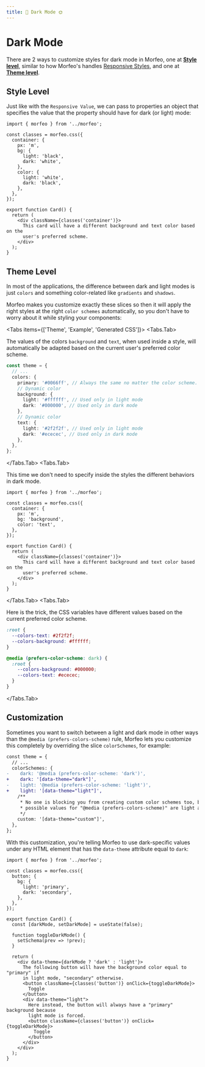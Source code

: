 ```yaml
---
title: 🌚 Dark Mode 🌞
---
```



# Dark Mode

There are 2 ways to customize styles for dark mode in Morfeo, one at **[Style level](#style-level)**, similar to how Morfeo's handles [Responsive Styles](/responsive), and one at **[Theme level](#theme-level)**.

## Style Level

Just like with the `Responsive Value`, we can pass to properties an object that specifies the value that the property should have for dark (or light) mode:

```tsx filename="components/Card" showLineNumbers {6-9, 10-13}
import { morfeo } from '../morfeo';

const classes = morfeo.css({
  container: {
    px: 'm',
    bg: {
      light: 'black',
      dark: 'white',
    },
    color: {
      light: 'white',
      dark: 'black',
    },
  },
});

export function Card() {
  return (
    <div className={classes('container')}>
      This card will have a different background and text color based on the
      user's preferred scheme.
    </div>
  );
}
```

## Theme Level

In most of the applications, the difference between dark and light modes is just `colors` and something color-related like `gradients` and `shadows`.

Morfeo makes you customize exactly these slices so then it will apply the right styles at the right `color schemes` automatically, so you don't have to worry about it while styling your components:

<Tabs items={['Theme', 'Example', 'Generated CSS']}>
<Tabs.Tab>

<Callout type="info">

The values of the colors `background` and `text`, when used inside a style, will automatically be adapted based on the current user's preferred color scheme.

</Callout>

```typescript filename="morfeo.ts" showLineNumbers {4,6,11}
const theme = {
  // ...
  colors: {
    primary: '#0066ff', // Always the same no matter the color scheme.
    // Dynamic color
    background: {
      light: '#ffffff', // Used only in light mode
      dark: '#000000', // Used only in dark mode
    },
    // Dynamic color
    text: {
      light: '#2f2f2f', // Used only in light mode
      dark: '#ececec', // Used only in dark mode
    },
  },
};
```

</Tabs.Tab>
<Tabs.Tab>

<Callout type="info">

This time we don't need to specify inside the styles the different behaviors in dark mode.

</Callout>

```tsx filename="components/Card" showLineNumbers {6-7, 14-15}
import { morfeo } from '../morfeo';

const classes = morfeo.css({
  container: {
    px: 'm',
    bg: 'background',
    color: 'text',
  },
});

export function Card() {
  return (
    <div className={classes('container')}>
      This card will have a different background and text color based on the
      user's preferred scheme.
    </div>
  );
}
```

</Tabs.Tab>
<Tabs.Tab>

<Callout type="info">

Here is the trick, the CSS variables have different values based on the current preferred color scheme.

</Callout>

```css filename="morfeo.css" showLineNumbers
:root {
  --colors-text: #2f2f2f;
  --colors-background: #ffffff;
}

@media (prefers-color-scheme: dark) {
  :root {
    --colors-background: #000000;
    --colors-text: #ececec;
  }
}
```

</Tabs.Tab>
</Tabs>

## Customization

Sometimes you want to switch between a light and dark mode in other ways than the `@media (prefers-colors-scheme)` rule, Morfeo lets you customize this completely by overriding the slice `colorSchemes`, for example:

```diff showLineNumbers
const theme = {
  // ...
  colorSchemes: {
-    dark: '@media (prefers-color-scheme: 'dark')',
+    dark: '[data-theme="dark"]',
-    light: '@media (prefers-color-scheme: 'light')',
+    light: '[data-theme="light"]',
    /**
     * No one is blocking you from creating custom color schemes too, but be aware that the only
     * possible values for "@media (prefers-colors-scheme)" are light and dark.
     */
    custom: '[data-theme="custom"]',
  },
};
```

With this customization, you're telling Morfeo to use dark-specific values under any HTML element that has the `data-theme` attribute equal to `dark`:

```tsx filename="components/Card" showLineNumbers {20, 26}
import { morfeo } from '../morfeo';

const classes = morfeo.css({
  button: {
    bg: {
      light: 'primary',
      dark: 'secondary',
    },
  },
});

export function Card() {
  const [darkMode, setDarkMode] = useState(false);

  function toggleDarkMode() {
    setSchema(prev => !prev);
  }

  return (
    <div data-theme={darkMode ? 'dark' : 'light'}>
      The following button will have the background color equal to "primary" if
      in light mode, "secondary" otherwise.
      <button className={classes('button')} onClick={toggleDarkMode}>
        Toggle
      </button>
      <div data-theme="light">
        Here instead, the button will always have a "primary" background because
        light mode is forced.
        <button className={classes('button')} onClick={toggleDarkMode}>
          Toggle
        </button>
      </div>
    </div>
  );
}
```
